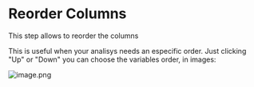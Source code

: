 # Reorder Columns
This step allows to reorder the columns

This is useful when your analisys needs an especific order. Just clicking "Up" or "Down" you can choose the variables order, in images:

![image.png](https://alphacast-images.s3.us-west-2.amazonaws.com/next-s3-uploads/3be4c46a-2115-47fb-af29-7b8e24ea24b8/reorder-real.png)
